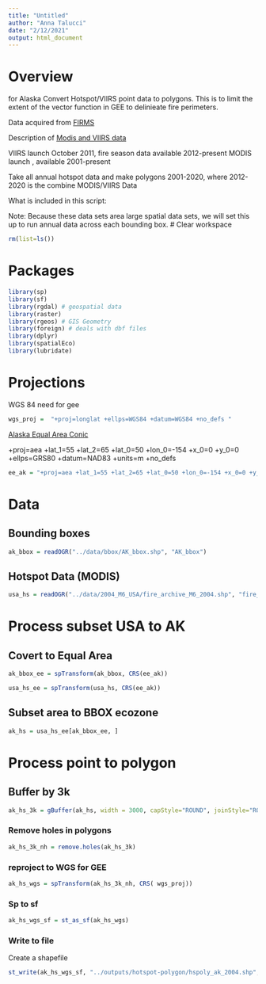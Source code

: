 ```yaml
---
title: "Untitled"
author: "Anna Talucci"
date: "2/12/2021"
output: html_document
---
```



# Overview

for Alaska
Convert Hotspot/VIIRS point data to polygons. This is to limit the extent of the vector function in GEE to delinieate fire perimeters.


Data acquired from [FIRMS](https://firms.modaps.eosdis.nasa.gov/download/create.php)

Description of [Modis and VIIRS data](https://earthdata.nasa.gov/earth-observation-data/near-real-time/firms)

VIIRS launch October 2011, fire season data available 2012-present
MODIS launch    , available 2001-present

Take all annual hotspot data and make polygons 2001-2020, where 2012-2020 is the combine MODIS/VIIRS Data
 
What is included in this script:

Note:
Because these data sets area large spatial data sets, we will set this up to run annual data across each bounding box.
# Clear workspace

```r
rm(list=ls()) 
```
# Packages

```r
library(sp)
library(sf)
library(rgdal) # geospatial data
library(raster)
library(rgeos) # GIS Geometry
library(foreign) # deals with dbf files
library(dplyr)
library(spatialEco)
library(lubridate)
```

# Projections

WGS 84 need for gee
```r
wgs_proj =  "+proj=longlat +ellps=WGS84 +datum=WGS84 +no_defs "

```

[Alaska Equal Area Conic](https://spatialreference.org/ref/esri/102006/)

+proj=aea +lat_1=55 +lat_2=65 +lat_0=50 +lon_0=-154 +x_0=0 +y_0=0 +ellps=GRS80 +datum=NAD83 +units=m +no_defs

```r
ee_ak = "+proj=aea +lat_1=55 +lat_2=65 +lat_0=50 +lon_0=-154 +x_0=0 +y_0=0 +ellps=GRS80 +datum=NAD83 +units=m +no_defs"
```

# Data
## Bounding boxes
```r

ak_bbox = readOGR("../data/bbox/AK_bbox.shp", "AK_bbox")

```

## Hotspot Data (MODIS)
```r
usa_hs = readOGR("../data/2004_M6_USA/fire_archive_M6_2004.shp", "fire_archive_M6_2004") 
```

# Process subset USA to AK

## Covert to Equal Area
```r
ak_bbox_ee = spTransform(ak_bbox, CRS(ee_ak))
```

```r
usa_hs_ee = spTransform(usa_hs, CRS(ee_ak))
```

## Subset area to BBOX ecozone
```r
ak_hs = usa_hs_ee[ak_bbox_ee, ]
```

# Process point to polygon

## Buffer by 3k

```r
ak_hs_3k = gBuffer(ak_hs, width = 3000, capStyle="ROUND", joinStyle="ROUND")

```

### Remove holes in polygons
```r
ak_hs_3k_nh = remove.holes(ak_hs_3k)
```

### reproject to WGS for GEE
```r
ak_hs_wgs = spTransform(ak_hs_3k_nh, CRS( wgs_proj))

```


### Sp to sf

```r
ak_hs_wgs_sf = st_as_sf(ak_hs_wgs)
```

### Write to file
Create a shapefile

```r
st_write(ak_hs_wgs_sf, "../outputs/hotspot-polygon/hspoly_ak_2004.shp", driver="ESRI Shapefile")

```

